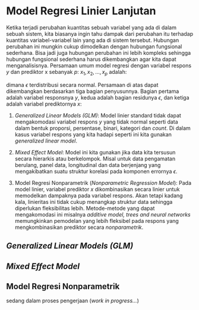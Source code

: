 # Model Regresi Linier Lanjutan

Ketika terjadi perubahan kuantitas sebuah variabel yang ada di dalam sebuah sistem, kita biasanya ingin tahu dampak dari perubahan itu terhadap kuantitas variabel-variabel lain yang ada di sistem tersebut. Hubungan perubahan ini mungkin cukup dimodelkan dengan hubungan fungsional sederhana. Bisa jadi juga hubungan perubahan ini lebih kompleks sehingga hubungan fungsional sederhana harus dikembangkan agar kita dapat menganalisisnya. 
Persamaan umum model regresi dengan variabel respons $y$ dan prediktor x sebanyak $p$: $x_1, x_2, ... , x_p$ adalah:

\begin{equation}
y = \beta_0 + \beta_1x_1 + ... + \beta_px_p + \epsilon
(\#eq:persamaan-lanjutan)
\end{equation}

dimana $\epsilon$ terdistribusi secara normal. Persamaan di atas dapat dikembangkan berdasarkan tiga bagian penyusunnya. Bagian pertama adalah variabel responsnya $y$, kedua adalah bagian residunya $\epsilon$, dan ketiga adalah variabel prediktornya $x$: 

1. *Generalized Linear Models (GLM)*: Model linier standard tidak dapat mengakomodasi variabel respons $y$ yang tidak normal seperti data dalam bentuk proporsi, persentase, binari, kategori dan *count*. Di dalam kasus variabel respons yang kita hadapi seperti ini kita gunakan *generalized linear model*.

2. *Mixed Effect Model*: Model ini kita gunakan jika data kita tersusun secara hierarkis atau berkelompok. Misal untuk data pengamatan berulang, panel data, longitudinal dan data berjenjang yang mengakibatkan suatu struktur korelasi pada komponen errornya $\epsilon$.  

3. Model Regresi Nonparametrik (*Nonparametric Regression Model*): Pada model linier, variabel prediktor $x$ dikombinasikan secara linier untuk memodelkan dampaknya pada variabel respons. Akan tetapi kadang kala, linieritas ini tidak cukup menangkap struktur data sehingga diperlukan fleksibilitas lebih. Metode-metode yang dapat mengakomodasi ini misalnya *additive model, trees and neural networks* memungkinkan pemodelan yang lebih fleksibel pada respons yang mengkombinasikan prediktor secara *nonparametrik*.

## *Generalized Linear Models (GLM)*

## *Mixed Effect Model*

## Model Regresi Nonparametrik

::: {.rmdnote}
sedang dalam proses pengerjaan (*work in progress...*)
:::
